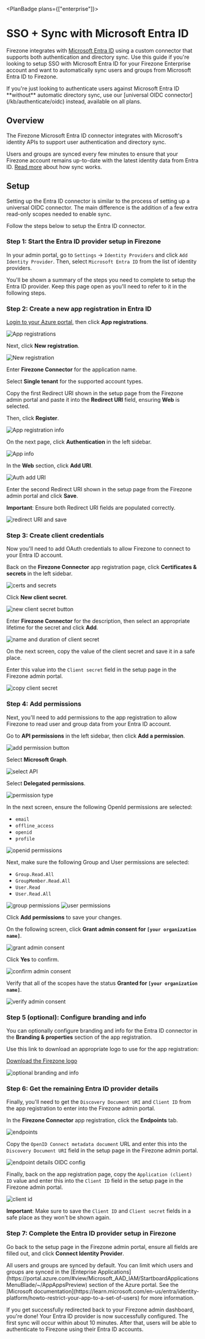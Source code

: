 
<PlanBadge plans={["enterprise"]}>

# SSO + Sync with Microsoft Entra ID

</PlanBadge>

Firezone integrates with
[Microsoft Entra ID](https://www.microsoft.com/en-us/security/business/identity-access/microsoft-entra-id)
using a custom connector that supports both authentication and directory sync.
Use this guide if you're looking to setup SSO with Microsoft Entra ID for your
Firezone Enterprise account and want to automatically sync users and groups from
Microsoft Entra ID to Firezone.

<Alert color="info">
  If you're just looking to authenticate users against Microsoft Entra ID
  **without** automatic directory sync, use our [universal OIDC
  connector](/kb/authenticate/oidc) instead, available on all plans.
</Alert>

## Overview

The Firezone Microsoft Entra ID connector integrates with Microsoft's identity
APIs to support user authentication and directory sync.

Users and groups are synced every few minutes to ensure that your Firezone
account remains up-to-date with the latest identity data from Entra ID.
[Read more](/kb/authenticate/directory-sync) about how sync works.

## Setup

Setting up the Entra ID connector is similar to the process of setting up a
universal OIDC connector. The main difference is the addition of a few extra
read-only scopes needed to enable sync.

Follow the steps below to setup the Entra ID connector.

### Step 1: Start the Entra ID provider setup in Firezone

In your admin portal, go to `Settings` -> `Identity Providers` and click
`Add Identity Provider`. Then, select `Microsoft Entra ID` from the list of
identity providers.

You'll be shown a summary of the steps you need to complete to setup the Entra
ID provider. Keep this page open as you'll need to refer to it in the following
steps.

### Step 2: Create a new app registration in Entra ID

[Login to your Azure portal](https://portal.azure.com/), then click **App
registrations**.

<Link href="/images/kb/authenticate/entra/1-home.png" target="_blank">
  <Image
    src="/images/kb/authenticate/entra/1-home.png"
    alt="App registrations"
    width={1200}
    height={1200}
  />
</Link>

Next, click **New registration**.

<Link href="/images/kb/authenticate/entra/2-new-app.png" target="_blank">
  <Image
    src="/images/kb/authenticate/entra/2-new-app.png"
    alt="New registration"
    width={1200}
    height={1200}
  />
</Link>

Enter **Firezone Connector** for the application name.

Select **Single tenant** for the supported account types.

Copy the first Redirect URI shown in the setup page from the Firezone admin
portal and paste it into the **Redirect URI** field, ensuring **Web** is
selected.

Then, click **Register**.

<Link
  href="/images/kb/authenticate/entra/3-app-registration-information.png"
  target="_blank"
>
  <Image
    src="/images/kb/authenticate/entra/3-app-registration-information.png"
    alt="App registration info"
    width={1200}
    height={1200}
  />
</Link>

On the next page, click **Authentication** in the left sidebar.

<Link href="/images/kb/authenticate/entra/4-app-info.png" target="_blank">
  <Image
    src="/images/kb/authenticate/entra/4-app-info.png"
    alt="App info"
    width={1200}
    height={1200}
  />
</Link>

In the **Web** section, click **Add URI**.

<Link
  href="/images/kb/authenticate/entra/5-authentication-add-uri.png"
  target="_blank"
>
  <Image
    src="/images/kb/authenticate/entra/5-authentication-add-uri.png"
    alt="Auth add URI"
    width={1200}
    height={1200}
  />
</Link>

Enter the second Redirect URI shown in the setup page from the Firezone admin
portal and click **Save**.

**Important**: Ensure both Redirect URI fields are populated correctly.

<Link
  href="/images/kb/authenticate/entra/6-redirect-uri-and-save.png"
  target="_blank"
>
  <Image
    src="/images/kb/authenticate/entra/6-redirect-uri-and-save.png"
    alt="redirect URI and save"
    width={1200}
    height={1200}
  />
</Link>

### Step 3: Create client credentials

Now you'll need to add OAuth credentials to allow Firezone to connect to your
Entra ID account.

Back on the **Firezone Connector** app registration page, click **Certificates &
secrets** in the left sidebar.

<Link
  href="/images/kb/authenticate/entra/7-certificates-and-secrets.png"
  target="_blank"
>
  <Image
    src="/images/kb/authenticate/entra/7-certificates-and-secrets.png"
    alt="certs and secrets"
    width={1200}
    height={1200}
  />
</Link>

Click **New client secret**.

<Link
  href="/images/kb/authenticate/entra/8-new-client-secret-button.png"
  target="_blank"
>
  <Image
    src="/images/kb/authenticate/entra/8-new-client-secret-button.png"
    alt="new client secret button"
    width={1200}
    height={1200}
  />
</Link>

Enter **Firezone Connector** for the description, then select an appropriate
lifetime for the secret and click **Add**.

<Link
  href="/images/kb/authenticate/entra/9-name-and-duration-of-client-secret.png"
  target="_blank"
>
  <Image
    src="/images/kb/authenticate/entra/9-name-and-duration-of-client-secret.png"
    alt="name and duration of client secret"
    width={1200}
    height={1200}
  />
</Link>

On the next screen, copy the value of the client secret and save it in a safe
place.

Enter this value into the `Client secret` field in the setup page in the
Firezone admin portal.

<Link
  href="/images/kb/authenticate/entra/10-copy-client-secret.png"
  target="_blank"
>
  <Image
    src="/images/kb/authenticate/entra/10-copy-client-secret.png"
    alt="copy client secret"
    width={1200}
    height={1200}
  />
</Link>

### Step 4: Add permissions

Next, you'll need to add permissions to the app registration to allow Firezone
to read user and group data from your Entra ID account.

Go to **API permissions** in the left sidebar, then click **Add a permission**.

<Link
  href="/images/kb/authenticate/entra/11-add-permission-button.png"
  target="_blank"
>
  <Image
    src="/images/kb/authenticate/entra/11-add-permission-button.png"
    alt="add permission button"
    width={1200}
    height={1200}
  />
</Link>

Select **Microsoft Graph**.

<Link href="/images/kb/authenticate/entra/12-select-api.png" target="_blank">
  <Image
    src="/images/kb/authenticate/entra/12-select-api.png"
    alt="select API"
    width={1200}
    height={1200}
  />
</Link>

Select **Delegated permissions**.

<Link
  href="/images/kb/authenticate/entra/13-permission-type.png"
  target="_blank"
>
  <Image
    src="/images/kb/authenticate/entra/13-permission-type.png"
    alt="permission type"
    width={1200}
    height={1200}
  />
</Link>

In the next screen, ensure the following OpenId permissions are selected:

- `email`
- `offline_access`
- `openid`
- `profile`

<Link
  href="/images/kb/authenticate/entra/14-openid-permissions.png"
  target="_blank"
>
  <Image
    src="/images/kb/authenticate/entra/14-openid-permissions.png"
    alt="openid permissions"
    width={1200}
    height={1200}
  />
</Link>

Next, make sure the following Group and User permissions are selected:

- `Group.Read.All`
- `GroupMember.Read.All`
- `User.Read`
- `User.Read.All`

<Link
  href="/images/kb/authenticate/entra/15-group-permissions.png"
  target="_blank"
>
  <Image
    src="/images/kb/authenticate/entra/15-group-permissions.png"
    alt="group permissions"
    width={1200}
    height={1200}
  />
</Link>

<Link
  href="/images/kb/authenticate/entra/16-user-permissions.png"
  target="_blank"
>
  <Image
    src="/images/kb/authenticate/entra/16-user-permissions.png"
    alt="user permissions"
    width={1200}
    height={1200}
  />
</Link>

Click **Add permissions** to save your changes.

On the following screen, click **Grant admin consent for
`[your organization name]`**.

<Link
  href="/images/kb/authenticate/entra/17-grant-admin-consent.png"
  target="_blank"
>
  <Image
    src="/images/kb/authenticate/entra/17-grant-admin-consent.png"
    alt="grant admin consent"
    width={1200}
    height={1200}
  />
</Link>

Click **Yes** to confirm.

<Link
  href="/images/kb/authenticate/entra/18-confirm-admin-consent.png"
  target="_blank"
>
  <Image
    src="/images/kb/authenticate/entra/18-confirm-admin-consent.png"
    alt="confirm admin consent"
    width={1200}
    height={1200}
  />
</Link>

Verify that all of the scopes have the status **Granted for
`[your organization name]`**.

<Link
  href="/images/kb/authenticate/entra/19-verify-admin-consent.png"
  target="_blank"
>
  <Image
    src="/images/kb/authenticate/entra/19-verify-admin-consent.png"
    alt="verify admin consent"
    width={1200}
    height={1200}
  />
</Link>

### Step 5 (optional): Configure branding and info

You can optionally configure branding and info for the Entra ID connector in the
**Branding & properties** section of the app registration.

Use this link to download an appropriate logo to use for the app registration:

[Download the Firezone logo](/images/kb/authenticate/entra/firezone-logo.png)

<Link
  href="/images/kb/authenticate/entra/20-optional-branding-and-info.png"
  target="_blank"
>
  <Image
    src="/images/kb/authenticate/entra/20-optional-branding-and-info.png"
    alt="optional branding and info"
    width={1200}
    height={1200}
  />
</Link>

### Step 6: Get the remaining Entra ID provider details

Finally, you'll need to get the `Discovery Document URI` and `Client ID` from
the app registration to enter into the Firezone admin portal.

In the **Firezone Connector** app registration, click the **Endpoints** tab.

<Link href="/images/kb/authenticate/entra/21-endpoints.png" target="_blank">
  <Image
    src="/images/kb/authenticate/entra/21-endpoints.png"
    alt="endpoints"
    width={1200}
    height={1200}
  />
</Link>

Copy the `OpenID Connect metadata document` URL and enter this into the
`Discovery Document URI` field in the setup page in the Firezone admin portal.

<Link
  href="/images/kb/authenticate/entra/22-endpoint-details-oidc-config.png"
  target="_blank"
>
  <Image
    src="/images/kb/authenticate/entra/22-endpoint-details-oidc-config.png"
    alt="endpoint details OIDC config"
    width={1200}
    height={1200}
  />
</Link>

Finally, back on the app registration page, copy the `Application (client) ID`
value and enter this into the `Client ID` field in the setup page in the
Firezone admin portal.

<Link href="/images/kb/authenticate/entra/23-client-id.png" target="_blank">
  <Image
    src="/images/kb/authenticate/entra/23-client-id.png"
    alt="client id"
    width={1200}
    height={1200}
  />
</Link>

**Important**: Make sure to save the `Client ID` and `Client secret` fields in a
safe place as they won't be shown again.

### Step 7: Complete the Entra ID provider setup in Firezone

Go back to the setup page in the Firezone admin portal, ensure all fields are
filled out, and click **Connect Identity Provider**.

<Alert color="warning">
  All users and groups are synced by default. You can limit which users and
  groups are synced in the [Enteprise
  Applications](https://portal.azure.com/#view/Microsoft_AAD_IAM/StartboardApplicationsMenuBlade/~/AppAppsPreview)
  section of the Azure portal. See the [Microsoft
  documentation](https://learn.microsoft.com/en-us/entra/identity-platform/howto-restrict-your-app-to-a-set-of-users)
  for more information.
</Alert>

If you get successfully redirected back to your Firezone admin dashboard, you're
done! Your Entra ID provider is now successfully configured. The first sync will
occur within about 10 minutes. After that, users will be able to authenticate to
Firezone using their Entra ID accounts.
